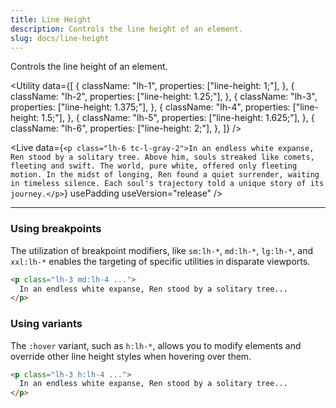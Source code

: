```yaml
---
title: Line Height
description: Controls the line height of an element.
slug: docs/line-height
---
```


Controls the line height of an element.

<Utility
  data={[
    {
      className: "lh-1",
      properties: ["line-height: 1;"],
    },
    {
      className: "lh-2",
      properties: ["line-height: 1.25;"],
    },
    {
      className: "lh-3",
      properties: ["line-height: 1.375;"],
    },
    {
      className: "lh-4",
      properties: ["line-height: 1.5;"],
    },
    {
      className: "lh-5",
      properties: ["line-height: 1.625;"],
    },
    {
      className: "lh-6",
      properties: ["line-height: 2;"],
    },
  ]}
/>

<Live
  data={`<p class="lh-6 tc-l-gray-2">In an endless white expanse, Ren stood by a solitary tree. Above him, souls streaked like comets, fleeting and swift. The world, pure white, offered only fleeting motion. In the midst of longing, Ren found a quiet surrender, waiting in timeless silence. Each soul's trajectory told a unique story of its journey.</p>`}
  usePadding
  useVersion="release"
/>

---

### Using breakpoints

The utilization of breakpoint modifiers, like `sm:lh-*`, `md:lh-*`, `lg:lh-*`, and `xxl:lh-*` enables the targeting of specific utilities in disparate viewports.

```html "md:lh-4"
<p class="lh-3 md:lh-4 ...">
  In an endless white expanse, Ren stood by a solitary tree...
</p>
```

### Using variants

The `:hover` variant, such as `h:lh-*`, allows you to modify elements and override other line height styles when hovering over them.

```html "h:lh-4"
<p class="lh-3 h:lh-4 ...">
  In an endless white expanse, Ren stood by a solitary tree...
</p>
```
